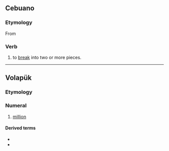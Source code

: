 ==Cebuano==

===Etymology===
From {{suffix|bali|on|t1=broken|lang=ceb}}

===Verb===
{{head|ceb|verb}}

# to [[break]] into two or more pieces.

----

==Volapük==

===Etymology===
{{suffix|bal|ion|lang=vo}}

===Numeral===
{{head|vo|numeral}}

# {{lb|vo|cardinal}} [[million]]

====Derived terms====
* {{l|vo|balionan}}
* {{l|vo|balionat}}